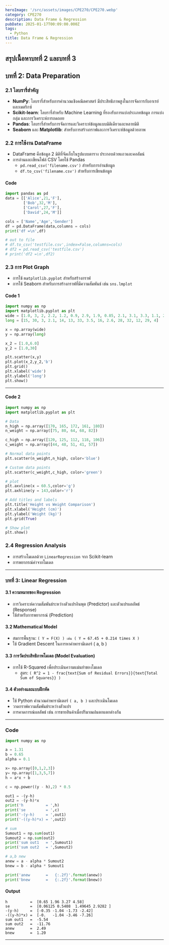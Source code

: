 ```yaml
---
heroImage: '/src/assets/images/CPE270/CPE270.webp'
category: CPE270
description: Data Frame & Regression
pubDate: 2025-01-17T00:09:00.000Z
tags:
  - Python
title: Data Frame & Regression
---
```


## สรุปเนื้อหาบทที่ 2 และบทที่ 3

## บทที่ 2: Data Preparation

### 2.1 ไลบรารี่สำคัญ

- **NumPy**: ไลบรารี่สำหรับการคำนวณเชิงคณิตศาสตร์ มีประสิทธิภาพสูงในการจัดการกับอาเรย์และเมตริกซ์
- **Scikit-learn**: ไลบรารี่สำหรับ Machine Learning ที่รองรับการแบ่งประเภทข้อมูล การแบ่งกลุ่ม และการวิเคราะห์การถดถอย
- **Pandas**: ไลบรารี่สำหรับการจัดการและวิเคราะห์ข้อมูลแบบมิติเดียวและหลายมิติ
- **Seaborn** และ **Matplotlib**: สำหรับการสร้างกราฟและการวิเคราะห์ข้อมูลด้วยภาพ

### 2.2 การใช้งาน DataFrame

- DataFrame คือข้อมูล 2 มิติที่จัดเก็บในรูปแบบตาราง ประกอบด้วยแถวและคอลัมน์
- การอ่านและเขียนไฟล์ CSV โดยใช้ Pandas
  - `pd.read_csv('filename.csv')` สำหรับการอ่านข้อมูล
  - `df.to_csv('filename.csv')` สำหรับการเขียนข้อมูล

#### Code

```python
import pandas as pd
data = [['Alice',21,'F'],
        ['Bob',32,'M'],
        ['Carol',27,'F'],
        ['David',24,'M']]

cols = ['Name','Age','Gender']
df = pd.DataFrame(data,columns = cols)
print('df =\n',df)

# out to file
# df.to_csv('testfile.csv',index=False,columns=cols)
# df2 = pd.read_csv('testfile.csv')
# print('df2 =\n',df2)
```

### 2.3 การ Plot Graph

- การใช้ `matplotlib.pyplot` สำหรับสร้างกราฟ
- การใช้ Seaborn สำหรับการสร้างกราฟที่มีความสัมพันธ์ เช่น `sns.lmplot`

#### Code 1

```python
import numpy as np
import matplotlib.pyplot as plt
wide = [1.0, 3, 2, 2.2, 1.2, 0.9, 2.9, 1.9, 0.85, 2.1, 3.1, 3.3, 1.1, 2.8, 2]
long = [15, 30, 3, 2.1, 14, 13, 33, 3.5, 16, 2.6, 28, 32, 12, 29, 4]

x = np.array(wide)
y = np.array(long)

x_2 = [1.0,6.0]
y_2 = [1.0,30]

plt.scatter(x,y)
plt.plot(x_2,y_2,'b')
plt.grid()
plt.xlabel('wide')
plt.ylabel('long')
plt.show()
```

---

#### Code 2

```python
import numpy as np
import matplotlib.pyplot as plt

# Data
n_high = np.array([170, 165, 172, 161, 180])
n_weight = np.array([75, 80, 64, 68, 82])

c_high = np.array([120, 125, 112, 118, 106])
c_weight = np.array([44, 48, 51, 41, 57])

# Normal data points
plt.scatter(n_weight,n_high, color='blue')

# Custom data points
plt.scatter(c_weight,c_high, color='green')

# plot
plt.axvline(x = 60.5,color='g')
plt.axhline(y = 143,color='r')

# Add titles and labels
plt.title('Height vs Weight Comparison')
plt.xlabel('Height (cm)')
plt.ylabel('Weight (kg)')
plt.grid(True)

# Show plot
plt.show()

```

### 2.4 Regression Analysis

- การสร้างโมเดลด้วย `LinearRegression` จาก Scikit-learn
- การพยากรณ์ค่าจากโมเดล

---

### บทที่ 3: Linear Regression

#### 3.1 ความหมายของ Regression

- การวิเคราะห์ความสัมพันธ์ระหว่างตัวแปรอินพุต (Predictor) และตัวแปรผลลัพธ์ (Response)
- ใช้สำหรับการพยากรณ์ (Prediction)

#### 3.2 Mathematical Model

- สมการพื้นฐาน: `( Y = F(X) ) เช่น ( Y = 67.45 + 0.214 times X )`
- ใช้ Gradient Descent ในการหาค่าพารามิเตอร์ \( a, b \)

#### 3.3 การวัดประสิทธิภาพโมเดล (Model Evaluation)

- การใช้ R-Squared เพื่อประเมินความแม่นยำของโมเดล
  - สูตร: `( R^2 = 1 - frac{text{Sum of Residual Errors}}{text{Total Sum of Squares}} )`

#### 3.4 ตัวอย่างและแบบฝึกหัด

- ใช้ Python คำนวณค่าพารามิเตอร์ `( a, b )` และประเมินโมเดล
- วาดกราฟความสัมพันธ์ระหว่างตัวแปร
- การคาดการณ์ผลลัพธ์ เช่น การขายสินค้าเมื่อปริมาณฝนตกแตกต่างกัน

---

### Code

```python
import numpy as np

a = 1.31
b = 0.65
alpha = 0.1

x= np.array([0,1,2,3])
y= np.array([1,3,5,7])
h = a*x + b

c = np.power((y - h),2) * 0.5

out1 = -(y-h)
out2 = -(y-h)*x
print('h          = ',h)
print('se         = ',c)
print('-(y-h)     = ',out1)
print('-((y-h)*x) = ',out2)

# sum
Sumout1 = np.sum(out1)
Sumout2 = np.sum(out2)
print('sum out1   = ',Sumout1)
print('sum out2   = ',Sumout2)

# a,b new
anew = a - alpha * Sumout2
bnew = b - alpha * Sumout1

print('anew       =   {:.2f}'.format(anew))
print('bnew       =   {:.2f}'.format(bnew))
```

#### Output

```
h          =  [0.65 1.96 3.27 4.58]
se         =  [0.06125 0.5408  1.49645 2.9282 ]
-(y-h)     =  [-0.35 -1.04 -1.73 -2.42]
-((y-h)*x) =  [-0.   -1.04 -3.46 -7.26]
sum out1   =  -5.54
sum out2   =  -11.76
anew       =  2.49
bnew       =  1.20
```

---
